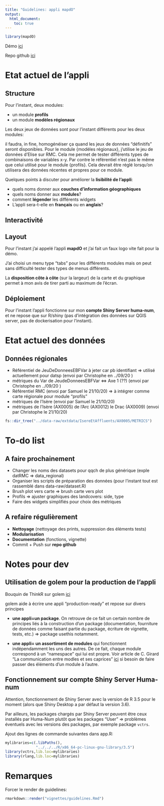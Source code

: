 ```yaml
---
title: "Guidelines: appli mapdO"
output: 
  html_document:
    toc: true
---
```



```r
library(mapdO)
```

Démo [ici](https://analytics.huma-num.fr/Lise.Vaudor/mapdO_demo1/)

Repo github [ici](https://github.com/lvaudor/mapdO/)

# Etat actuel de l'appli

## Structure

Pour l'instant, deux modules:

- un module **profils**
- un module **modèles régionaux**

Les deux jeux de données sont pour l'instant différents pour les deux modules:

il faudra, in fine, homogénéiser ça quand les jeux de données "définitifs" seront disponibles. 
Pour le module {modèles régionaux}, j'utilise le jeu de données d'Elise sur RMC.
Cela me permet de tester différents types de combinaisons de variables x-y. 
Par contre le référentiel n'est pas le même que celui utilisé pour le module {profils}. Cela devrait être réglé lorsqu'on utilisera des données récentes et propres pour ce module.

Quelques points à discuter pour améliorer la **lisibilité de l'appli**: 

- quels noms donner aux **couches d'information géographiques**
- quels noms donner aux **modules**?
- comment **légender** les différents widgets
- L'appli sera-t-elle en **français** ou en **anglais**?


## Interactivité

## Layout

Pour l'instant j'ai appelé l'appli **mapdO** et j'ai fait un faux logo vite fait pour la démo.

J'ai choisi un menu type "tabs" pour les différents modules mais on peut sans difficulté tester des types de menus différents.

La **disposition côte à côte** (sur la largeur) de la carte et du graphique permet à mon avis de tirer parti au maximum de l'écran.

## Déploiement

Pour l'instant l'appli fonctionne sur mon **compte Shiny Server huma-num**, et ne repose que sur R/shiny 
(pas d'intégration des données sur QGIS server, pas de dockerisation pour l'instant).

# Etat actuel des données

## Données régionales

- Référentiel de JeuDeDonneesEBFVar à jeter car pb identifiant => utilisé actuellement pour datsp (envoi par Christophe en ../09/20 )
- métriques du Var de JeudeDonneesEBFVar <=> Axe 1 (??) (envoi par Christophe en ../09/20 )
- Référentiel RMC (envoi par Samuel le 21/10/20) => à intégrer comme carte régionale pour module "profils"
- métriques de l'Isère (envoi par Samuel le 21/10/20)
- métriques de l'Isère (AX0005) de l'Arc (AX0012) le Drac (AX0009) (envoi par Christophe le 21/10/20)

```r
fs::dir_tree("../data-raw/extdata/IsereEtAffluents/AX0005/METRICS")
```


# To-do list

## A faire prochainement

- Changer les noms des datasets pour qqch de plus générique (exple datRMC => data_regional)
- Organiser les scripts de préparation des données (pour l'instant tout est rassemblé dans data-raw/dataset.R)
- Brush plot vers carte => brush carte vers plot
- Profils => ajuster graphiques des landcovers: side, type
- Faire des widgets simplifiés pour choix des métriques

## A refaire régulièrement

- **Nettoyage** (nettoyage des prints, suppression des éléments tests)
- **Modularisation**
- **Documentation** (fonctions, vignette)
- Commit + Push sur **repo github**

# Notes pour dev

## Utilisation de golem pour la production de l'appli

Bouquin de ThinkR sur golem [ici](https://engineering-shiny.org/)

golem aide à écrire une appli "production-ready" et repose sur divers principes

- **une appli=un package**. On retrouve de ce fait un certain nombre de principes liés à la construction d'un package (documentation, fourniture de données comme faisant partie du package, écriture de vignette, tests, etc.) => package usethis notamment.

- **une appli= un assortiment de modules** qui fonctionnent indépendamment les uns des autres. De ce fait, chaque module correspond à un "namespace" qui lui est propre. Voir article de C. Girard "La communication entre modles et ses caprices" [ici](https://rtask.thinkr.fr/fr/la-communication-entre-modules-et-ses-caprices/) si besoin de faire passer des éléments d'un module à l'autre. 

## Fonctionnement sur compte Shiny Server Huma-num

Attention, fonctionnement de Shiny Server avec la version de R 3.5 pour le moment (alors que Shiny Desktop a par défaut la version 3.6).

Par ailleurs, les packages chargés par Shiny Server peuvent être ceux installés par Huma-Num plutôt que les packages "User" => problèmes éventuels avec les versions des packages, par exemple package `vctrs`. 

Ajout des lignes de commande suivantes dans app.R:

```r
mylibraries=c(.libPaths(),
              "../../../R/x86_64-pc-linux-gnu-library/3.5")
library(vctrs,lib.loc=mylibraries)
library(rlang,lib.loc=mylibraries)
```

# Remarques

Forcer le render de guidelines:

```r
rmarkdown::render("vignettes/guidelines.Rmd")
```

